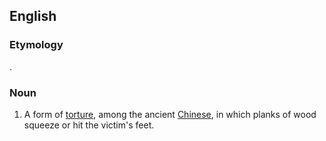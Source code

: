 ==English==

===Etymology===
{{bor|en|zh|夾棍}}.

===Noun===
{{wikipedia}}
{{en-noun|-|head=kia quen}}

# A form of [[torture]], among the ancient [[Chinese]], in which planks of wood squeeze or hit the victim's feet.
